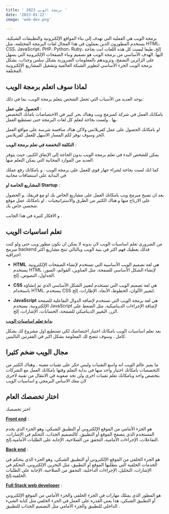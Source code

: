 ```yaml
---
title: ' برمجة الويب 2023 '
date: '2023-01-22'
image: 'web-dev.png'

---
```

 
 برمجة الويب هي العملية التي تهدف إلى بناء المواقع الإلكترونية والتطبيقات الشبكية. يستخدم المطورون الذين يعملون في هذا المجال لغات البرمجة المختلفة، مثل HTML، CSS، JavaScript، PHP، Python، Ruby، إلخ. طبعا ليست كل هذه اللغات انت بحاجة اليها.  الهدف  الأساسي من برمجة الويب هو تصميم وبناء الصفحات الإلكترونية التي يسهل على الزائرين التصفح، وتزويدهم بالمعلومات الضرورية بشكل سلس وجذاب. يشكل برمجة الويب الجزء الأساسي لتطوير الشبكة العالمية وتشغيل المشاريع الإلكترونية المختلفة.
 
## لماذا سوف اتعلم برمجة الويب 

 يوجد العديد من الأسباب التي تجعل الشخص يتعلم برمجة الويب، بما في ذلك:

**الحصول على عمل** :  
بامكانك العمل في شركة كمبرمج ويب وهناك بحر كبير في الاختصاصات بامانك التخصص بها . ولست بحاجة لتعلم كل لغات البرمجة حتى تستطيع العمل.

 او بامكانك الحصول على عمل كفريلانس ولاكن هناك منافسة شرسة على مواقع العمل الحر وسوف نوفر لكم المسار الاسهل للعمل كفريلانس.

**التكلفة النخفضة في تعلم برمجة الويب** :

يمكن للشخص البدء في تعلم برمجة الويب بدون الحاجة إلى الإنفاق الكبير، حيث يتوفر العديد من الموارد المجانية التي يمكن التعلم منها. 

كما انك لست بحاجة لشراء جهاز قوي للعمل على برمجة الويب . و بامكانك رفع عملك في البداية على استضافات مجانية  

**المشاريع الخاصة او Startup** :

بعد ان تصبح مبرمج ويب بامكانك العمل على مشاريع الخاص بك او مع فريقك .و الحصول على الارباح منها و هناك الكثير من الطرق والاستراتيجيات . او بامكانك عمل موقع شخصي خاص بك.

و الافكار كثيرة في هذا الجانب .

## تعلم اساسيات الويب

من الضروري تعلم اساسيات الويب لان بدونه لا يمكن ان تكون مطور ويب حتى ولو كنت مبرمج backend فذلك يعطيك فهم اكثر في بنية الويب وبالتالي تنتج مشاريع اكثر احترافية


- **HTML** هي لغة تصميم الويب الأساسية التي تستخدم لإنشاء الصفحات الإلكترونية. يستخدم HTML لإنشاء الشكل الأساسي للصفحة، مثل العناوين، القوائم، الصور، الجداول، النصوص، إلخ.

- **CSS**  هي لغة تصميم الويب التي تستخدم لتغيير الشكل الأساسي الذي تم إنشاؤه باستخدام HTML. يستخدم CSS لتغيير الألوان، الخطوط، الأبعاد، الإطارات، إلخ.

- **JavaScript** هي لغة برمجة الويب التي تستخدم لإضافة الدوال التفاعلية للصفحة الإلكترونية. يستخدم JavaScript لإضافة الإجراءات الديناميكية، مثل الضغط على الزر، التغيير الديناميكي للصفحة، الحسابات، الإشارات، إلخ. 

**[بداية تعلم اساسيات الويب](web-basics)**

بعد تعلم اساسيات الويب بامكانك اختيار اختصاصك لكي تستطيع اول مشروع لك بشكل كامل . وسوف تتضح لك المعلومة بشكل اكبر في الفقرتين التاليتين. 
## مجال الويب ضخم كثيرا
ما يميز عالم الويب انه واسع التقنيات وليس حكر على تقنيات معينة . وهناك الكثير من التخصصات بامكانك اختيار واحد منها في بداية التعلم وقتها بامكانك العمل مع الشركات بتخصص واحد وبامكانك تعلم تقنيات اخرى ولن تجد صعوبة في الانتقال من تقنية لاخرى لان معك الاساس البرمجي و اساسيات الويب


## اختار تخصصك العام

اختر تخصصك 

**[Front end](frontend)** : 

 هو الجزء الأمامي من الموقع الإلكتروني أو التطبيق الشبكي، وهو الجزء الذي يخدم المستخدم الذي يتصفح الموقع أو التطبيق، كالتصميم الجذاب، التحكم في الإشارات، التفاعلات، الإجراءات الأمامية، التحقق من الصلاحية، الإجابة على الطلبات الأمامية،إلخ.

**[Back end](backend)** : 

 هو الجزء الخلفي من الموقع الإلكتروني أو التطبيق الشبكي، وهو الجزء الذي يتحكم في الخدمات الخلفية التي يتطلبها الموقع أو التطبيق، مثل التخزين الإلكتروني، التحكم في الإشارات، التحليل، الإجراءات الداخلية، التحقق من الصلاحية، الإجابة على الطلبات الخلفية،إلخ.

**[Full Stack web developer](full-stack-web)** :
 
  هو المطور الذي يمتلك مهارات في الجزء الخلفي والجزء الأمامي من الموقع الإلكتروني أو التطبيق الشبكي، هذا يعني القدرة على العمل في الجزء الخلفي مثل كتابة الشيء الداخلي للتطبيق والجزء الأمامي مثل التصميم الجذاب للتطبيق .

<!-- ## المقالات المفيدة لك لتستمر

* مسار الفريلانس
* طرق الربح من مشروعي

    ``قريبا سوف تتوفر هذه المقالات`` -->

